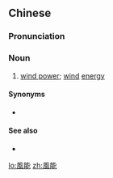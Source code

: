 {{also|风能}}
==Chinese==
{{zh-forms|s=风能}}

===Pronunciation===
{{zh-pron
|m=fēngnéng
|c=fung1 nang4
|cat=n
}}

===Noun===
{{zh-noun}}

# [[wind power]]; [[wind]] [[energy]]

====Synonyms====
* {{zh-l|風力}}

====See also====
* {{zh-l|風級}}

[[lo:風能]]
[[zh:風能]]